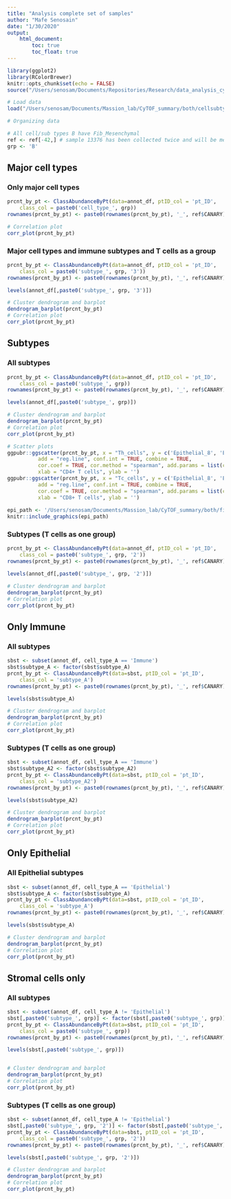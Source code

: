 ```yaml
---
title: "Analysis complete set of samples"
author: "Mafe Senosain"
date: "1/30/2020"
output:
    html_document:
        toc: true
        toc_float: true
---
```


```r
library(ggplot2)
library(RColorBrewer)
knitr::opts_chunk$set(echo = FALSE)
source("/Users/senosam/Documents/Repositories/Research/data_analysis_cytof/R/ClustAnnot_functions.R")
```

```r
# Load data
load("/Users/senosam/Documents/Massion_lab/CyTOF_summary/both/cellsubtypes.RData")
```

```r
# Organizing data

# All cell/sub types B have Fib_Mesenchymal
ref <- ref[-42,] # sample 13376 has been collected twice and will be merged, only one ref is needed
grp <- 'B'
```

## Major cell types

### Only major cell types
```r
prcnt_by_pt <- ClassAbundanceByPt(data=annot_df, ptID_col = 'pt_ID', 
    class_col = paste0('cell_type_', grp))
rownames(prcnt_by_pt) <- paste0(rownames(prcnt_by_pt), '_', ref$CANARY)

# Correlation plot
corr_plot(prcnt_by_pt)
```


### Major cell types and immune subtypes and T cells as a group
```r
prcnt_by_pt <- ClassAbundanceByPt(data=annot_df, ptID_col = 'pt_ID', 
    class_col = paste0('subtype_', grp, '3'))
rownames(prcnt_by_pt) <- paste0(rownames(prcnt_by_pt), '_', ref$CANARY)

levels(annot_df[,paste0('subtype_', grp, '3')])

# Cluster dendrogram and barplot
dendrogram_barplot(prcnt_by_pt)
# Correlation plot
corr_plot(prcnt_by_pt)
```

## Subtypes

### All subtypes
```r
prcnt_by_pt <- ClassAbundanceByPt(data=annot_df, ptID_col = 'pt_ID', 
    class_col = paste0('subtype_', grp))
rownames(prcnt_by_pt) <- paste0(rownames(prcnt_by_pt), '_', ref$CANARY)

levels(annot_df[,paste0('subtype_', grp)])

# Cluster dendrogram and barplot
dendrogram_barplot(prcnt_by_pt)
# Correlation plot
corr_plot(prcnt_by_pt)
```

```r
# Scatter plots
ggpubr::ggscatter(prcnt_by_pt, x = "Th_cells", y = c('Epithelial_8', 'Epithelial_9', 'Epithelial_10'),
          add = "reg.line", conf.int = TRUE, combine = TRUE,
          cor.coef = TRUE, cor.method = "spearman", add.params = list(color = '#FF6BBC'),
          xlab = "CD4+ T cells", ylab = '')
ggpubr::ggscatter(prcnt_by_pt, x = "Tc_cells", y = c('Epithelial_8', 'Epithelial_9', 'Epithelial_10'),
          add = "reg.line", conf.int = TRUE, combine = TRUE,
          cor.coef = TRUE, cor.method = "spearman", add.params = list(color = '#FF7500'),
          xlab = "CD8+ T cells", ylab = '')
    
epi_path <- '/Users/senosam/Documents/Massion_lab/CyTOF_summary/both/figs/heatmap_epi_kmeans.png'
knitr::include_graphics(epi_path)
```

### Subtypes (T cells as one group)
```r
prcnt_by_pt <- ClassAbundanceByPt(data=annot_df, ptID_col = 'pt_ID', 
    class_col = paste0('subtype_', grp, '2'))
rownames(prcnt_by_pt) <- paste0(rownames(prcnt_by_pt), '_', ref$CANARY)

levels(annot_df[,paste0('subtype_', grp, '2')])

# Cluster dendrogram and barplot
dendrogram_barplot(prcnt_by_pt)
# Correlation plot
corr_plot(prcnt_by_pt)
```


## Only Immune

### All subtypes
```r
sbst <- subset(annot_df, cell_type_A == 'Immune')
sbst$subtype_A <- factor(sbst$subtype_A)
prcnt_by_pt <- ClassAbundanceByPt(data=sbst, ptID_col = 'pt_ID', 
    class_col = 'subtype_A')
rownames(prcnt_by_pt) <- paste0(rownames(prcnt_by_pt), '_', ref$CANARY)

levels(sbst$subtype_A)

# Cluster dendrogram and barplot
dendrogram_barplot(prcnt_by_pt)
# Correlation plot
corr_plot(prcnt_by_pt)

```

### Subtypes (T cells as one group)
```r
sbst <- subset(annot_df, cell_type_A == 'Immune')
sbst$subtype_A2 <- factor(sbst$subtype_A2)
prcnt_by_pt <- ClassAbundanceByPt(data=sbst, ptID_col = 'pt_ID', 
    class_col = 'subtype_A2')
rownames(prcnt_by_pt) <- paste0(rownames(prcnt_by_pt), '_', ref$CANARY)

levels(sbst$subtype_A2)

# Cluster dendrogram and barplot
dendrogram_barplot(prcnt_by_pt)
# Correlation plot
corr_plot(prcnt_by_pt)
```


## Only Epithelial

### All Epithelial subtypes
```r
sbst <- subset(annot_df, cell_type_A == 'Epithelial')
sbst$subtype_A <- factor(sbst$subtype_A)
prcnt_by_pt <- ClassAbundanceByPt(data=sbst, ptID_col = 'pt_ID', 
    class_col = 'subtype_A')
rownames(prcnt_by_pt) <- paste0(rownames(prcnt_by_pt), '_', ref$CANARY)

levels(sbst$subtype_A)

# Cluster dendrogram and barplot
dendrogram_barplot(prcnt_by_pt)
# Correlation plot
corr_plot(prcnt_by_pt)
```

## Stromal cells only

### All subtypes
```r
sbst <- subset(annot_df, cell_type_A != 'Epithelial')
sbst[,paste0('subtype_', grp)] <- factor(sbst[,paste0('subtype_', grp)])
prcnt_by_pt <- ClassAbundanceByPt(data=sbst, ptID_col = 'pt_ID', 
    class_col = paste0('subtype_', grp))
rownames(prcnt_by_pt) <- paste0(rownames(prcnt_by_pt), '_', ref$CANARY)

levels(sbst[,paste0('subtype_', grp)])


# Cluster dendrogram and barplot
dendrogram_barplot(prcnt_by_pt)
# Correlation plot
corr_plot(prcnt_by_pt)
```


### Subtypes (T cells as one group)
```r
sbst <- subset(annot_df, cell_type_A != 'Epithelial')
sbst[,paste0('subtype_', grp, '2')] <- factor(sbst[,paste0('subtype_', grp, '2')])
prcnt_by_pt <- ClassAbundanceByPt(data=sbst, ptID_col = 'pt_ID', 
    class_col = paste0('subtype_', grp, '2'))
rownames(prcnt_by_pt) <- paste0(rownames(prcnt_by_pt), '_', ref$CANARY)

levels(sbst[,paste0('subtype_', grp, '2')])

# Cluster dendrogram and barplot
dendrogram_barplot(prcnt_by_pt)
# Correlation plot
corr_plot(prcnt_by_pt)
```

